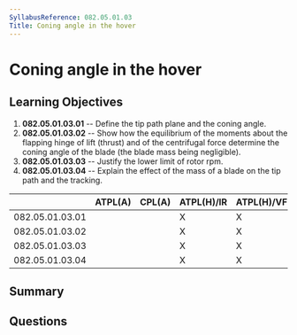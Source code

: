 ```yaml
---
SyllabusReference: 082.05.01.03
Title: Coning angle in the hover
---
```


# Coning angle in the hover

## Learning Objectives

1. **082.05.01.03.01** -- Define the tip path plane and the coning angle.
2. **082.05.01.03.02** -- Show how the equilibrium of the moments about the
   flapping hinge of lift (thrust) and of the centrifugal force determine the
   coning angle of the blade (the blade mass being negligible).
3. **082.05.01.03.03** -- Justify the lower limit of rotor rpm.
4. **082.05.01.03.04** -- Explain the effect of the mass of a blade on the tip
   path and the tracking.

|                 | ATPL(A) | CPL(A) | ATPL(H)/IR | ATPL(H)/VFR | CPL(H) | IR  | CBIR(A) |
| --------------- | ------- | ------ | ---------- | ----------- | ------ | --- | ------- |
| 082.05.01.03.01 |         |        | X          | X           | X      |     |         |
| 082.05.01.03.02 |         |        | X          | X           | X      |     |         |
| 082.05.01.03.03 |         |        | X          | X           | X      |     |         |
| 082.05.01.03.04 |         |        | X          | X           | X      |     |         |

## Summary

## Questions
